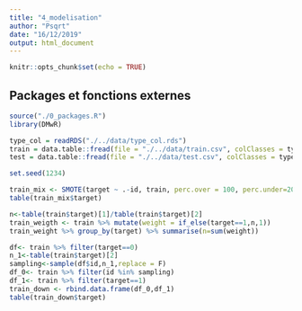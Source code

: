 ```yaml
---
title: "4_modelisation"
author: "Psqrt"
date: "16/12/2019"
output: html_document
---
```


```r
knitr::opts_chunk$set(echo = TRUE)
```

## Packages et fonctions externes

```r
source("./0_packages.R")
library(DMwR)
```

```r
type_col = readRDS("./../data/type_col.rds")
train = data.table::fread(file = "./../data/train.csv", colClasses = type_col) %>% as.data.frame()
test = data.table::fread(file = "./../data/test.csv", colClasses = type_col) %>% as.data.frame()
```


```r
set.seed(1234)

train_mix <- SMOTE(target ~ .-id, train, perc.over = 100, perc.under=200)
table(train_mix$target)

n<-table(train$target)[1]/table(train$target)[2]
train_weigth <- train %>% mutate(weight = if_else(target==1,n,1))
train_weight %>% group_by(target) %>% summarise(n=sum(weight))

df<- train %>% filter(target==0)
n_1<-table(train$target)[2]
sampling<-sample(df$id,n_1,replace = F)
df_0<- train %>% filter(id %in% sampling)
df_1<- train %>% filter(target==1)
train_down <- rbind.data.frame(df_0,df_1)
table(train_down$target)
```

